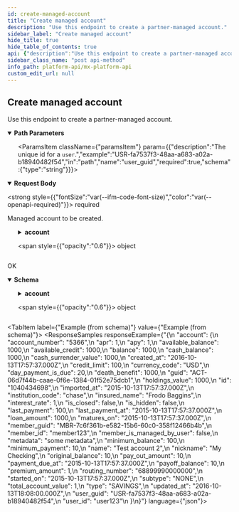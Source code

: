 ```yaml
---
id: create-managed-account
title: "Create managed account"
description: "Use this endpoint to create a partner-managed account."
sidebar_label: "Create managed account"
hide_title: true
hide_table_of_contents: true
api: {"description":"Use this endpoint to create a partner-managed account.","operationId":"createManagedAccount","parameters":[{"description":"The unique id for a `member`.","example":"MBR-7c6f361b-e582-15b6-60c0-358f12466b4b","in":"path","name":"member_guid","required":true,"schema":{"type":"string"}},{"description":"The unique id for a `user`.","example":"USR-fa7537f3-48aa-a683-a02a-b18940482f54","in":"path","name":"user_guid","required":true,"schema":{"type":"string"}}],"requestBody":{"content":{"application/json":{"schema":{"properties":{"account":{"properties":{"account_number":{"example":"5366","type":"string"},"apr":{"example":1,"type":"number"},"apy":{"example":1,"type":"number"},"available_balance":{"example":1000,"type":"number"},"available_credit":{"example":1000,"type":"number"},"balance":{"example":1000,"type":"number"},"cash_surrender_value":{"example":1000,"type":"number"},"credit_limit":{"example":100,"type":"number"},"currency_code":{"example":"USD","type":"string"},"day_payment_is_due":{"example":20,"type":"integer"},"death_benefit":{"example":1000,"type":"integer"},"id":{"example":"1040434698","type":"string"},"interest_rate":{"example":1,"type":"number"},"is_closed":{"example":false,"type":"boolean"},"is_hidden":{"example":false,"type":"boolean"},"last_payment":{"example":100,"type":"number"},"last_payment_at":{"example":"2015-10-13T17:57:37.000Z","type":"string"},"loan_amount":{"example":1000,"type":"number"},"matures_on":{"example":"2015-10-13T17:57:37.000Z","type":"string"},"metadata":{"example":"some metadata","type":"string"},"minimum_balance":{"example":100,"type":"number"},"minimum_payment":{"example":10,"type":"number"},"name":{"example":"Test account 2","type":"string"},"nickname":{"example":"Swiss Account","type":"string"},"original_balance":{"example":10,"type":"number"},"payment_due_at":{"example":"2015-10-13T17:57:37.000Z","type":"string"},"payoff_balance":{"example":10,"type":"number"},"routing_number":{"example":"68899990000000","type":"string"},"started_on":{"example":"2015-10-13T17:57:37.000Z","type":"string"},"subtype":{"example":"NONE","type":"string"},"type":{"example":"SAVINGS","type":"string"}},"required":["balance","name","type"],"type":"object","title":"ManagedAccountCreateRequest"}},"type":"object","title":"ManagedAccountCreateRequestBody"}}},"description":"Managed account to be created.","required":true},"responses":{"202":{"content":{"application/vnd.mx.api.v1+json":{"schema":{"properties":{"account":{"properties":{"account_number":{"example":"5366","nullable":true,"type":"string"},"apr":{"example":1,"nullable":true,"type":"number"},"apy":{"example":1,"nullable":true,"type":"number"},"available_balance":{"example":1000,"nullable":true,"type":"number"},"available_credit":{"example":1000,"nullable":true,"type":"number"},"balance":{"example":1000,"nullable":true,"type":"number"},"cash_balance":{"example":1000,"nullable":true,"type":"number"},"cash_surrender_value":{"example":1000,"nullable":true,"type":"number"},"created_at":{"example":"2016-10-13T17:57:37.000Z","nullable":true,"type":"string"},"credit_limit":{"example":100,"nullable":true,"type":"number"},"currency_code":{"example":"USD","nullable":true,"type":"string"},"day_payment_is_due":{"example":20,"nullable":true,"type":"integer"},"death_benefit":{"example":1000,"nullable":true,"type":"integer"},"guid":{"example":"ACT-06d7f44b-caae-0f6e-1384-01f52e75dcb1","nullable":true,"type":"string"},"holdings_value":{"example":1000,"nullable":true,"type":"number"},"id":{"example":"1040434698","nullable":true,"type":"string"},"imported_at":{"example":"2015-10-13T17:57:37.000Z","nullable":true,"type":"string"},"institution_code":{"example":"chase","nullable":true,"type":"string"},"insured_name":{"example":"Frodo Baggins","nullable":true,"type":"string"},"interest_rate":{"example":1,"nullable":true,"type":"number"},"is_closed":{"example":false,"nullable":true,"type":"boolean"},"is_hidden":{"example":false,"nullable":true,"type":"boolean"},"last_payment":{"example":100,"nullable":true,"type":"number"},"last_payment_at":{"example":"2015-10-13T17:57:37.000Z","nullable":true,"type":"string"},"loan_amount":{"example":1000,"nullable":true,"type":"number"},"matures_on":{"example":"2015-10-13T17:57:37.000Z","nullable":true,"type":"string"},"member_guid":{"example":"MBR-7c6f361b-e582-15b6-60c0-358f12466b4b","nullable":true,"type":"string"},"member_id":{"example":"member123","nullable":true,"type":"string"},"member_is_managed_by_user":{"example":false,"nullable":true,"type":"boolean"},"metadata":{"example":"some metadata","nullable":true,"type":"string"},"minimum_balance":{"example":100,"nullable":true,"type":"number"},"minimum_payment":{"example":10,"nullable":true,"type":"number"},"name":{"example":"Test account 2","nullable":true,"type":"string"},"nickname":{"example":"My Checking","nullable":true,"type":"string"},"original_balance":{"example":10,"nullable":true,"type":"number"},"pay_out_amount":{"example":10,"nullable":true,"type":"number"},"payment_due_at":{"example":"2015-10-13T17:57:37.000Z","nullable":true,"type":"string"},"payoff_balance":{"example":10,"nullable":true,"type":"number"},"premium_amount":{"example":1,"nullable":true,"type":"number"},"routing_number":{"example":"68899990000000","nullable":true,"type":"string"},"started_on":{"example":"2015-10-13T17:57:37.000Z","nullable":true,"type":"string"},"subtype":{"example":"NONE","nullable":true,"type":"string"},"total_account_value":{"example":1,"nullable":true,"type":"number"},"type":{"example":"SAVINGS","nullable":true,"type":"string"},"updated_at":{"example":"2016-10-13T18:08:00.000Z","nullable":true,"type":"string"},"user_guid":{"example":"USR-fa7537f3-48aa-a683-a02a-b18940482f54","nullable":true,"type":"string"},"user_id":{"example":"user123","nullable":true,"type":"string"}},"type":"object","title":"AccountResponse"}},"type":"object","title":"AccountResponseBody"}}},"description":"OK"}},"tags":["users"],"method":"post","path":"/users/{user_guid}/managed_members/{member_guid}/accounts","servers":[{"url":"https://api.mx.com"},{"url":"https://int-api.mx.com"}],"security":[{"basicAuth":[]}],"securitySchemes":{"basicAuth":{"scheme":"basic","type":"http"}},"jsonRequestBodyExample":{"account":{"account_number":"5366","apr":1,"apy":1,"available_balance":1000,"available_credit":1000,"balance":1000,"cash_surrender_value":1000,"credit_limit":100,"currency_code":"USD","day_payment_is_due":20,"death_benefit":1000,"id":"1040434698","interest_rate":1,"is_closed":false,"is_hidden":false,"last_payment":100,"last_payment_at":"2015-10-13T17:57:37.000Z","loan_amount":1000,"matures_on":"2015-10-13T17:57:37.000Z","metadata":"some metadata","minimum_balance":100,"minimum_payment":10,"name":"Test account 2","nickname":"Swiss Account","original_balance":10,"payment_due_at":"2015-10-13T17:57:37.000Z","payoff_balance":10,"routing_number":"68899990000000","started_on":"2015-10-13T17:57:37.000Z","subtype":"NONE","type":"SAVINGS"}},"info":{"contact":{"name":"MX Platform API","url":"https://www.mx.com/products/platform-api"},"description":"The MX Platform API is a powerful, fully-featured API designed to make aggregating and enhancing financial data easy and reliable. It can seamlessly connect your app or website to tens of thousands of financial institutions.","title":"MX Platform API","version":"0.1.0"},"postman":{"name":"Create managed account","description":{"content":"Use this endpoint to create a partner-managed account.","type":"text/plain"},"url":{"path":["users",":user_guid","managed_members",":member_guid","accounts"],"host":["{{baseUrl}}"],"query":[],"variable":[{"disabled":false,"description":{"content":"(Required) The unique id for a `member`.","type":"text/plain"},"type":"any","value":"","key":"member_guid"},{"disabled":false,"description":{"content":"(Required) The unique id for a `user`.","type":"text/plain"},"type":"any","value":"","key":"user_guid"}]},"header":[{"key":"Content-Type","value":"application/json"},{"key":"Accept","value":"application/vnd.mx.api.v1+json"}],"method":"POST","body":{"mode":"raw","raw":"\"\"","options":{"raw":{"language":"json"}}}}}
sidebar_class_name: "post api-method"
info_path: platform-api/mx-platform-api
custom_edit_url: null
---
```



## Create managed account



Use this endpoint to create a partner-managed account.


<details style={{"marginBottom":"1rem"}} data-collapsed={false} open={true}>
<summary style={{}}>
<strong>Path Parameters</strong>
</summary>

<div>
<ul>
<ParamsItem className={"paramsItem"} param={{"description":"The unique id for a `member`.","example":"MBR-7c6f361b-e582-15b6-60c0-358f12466b4b","in":"path","name":"member_guid","required":true,"schema":{"type":"string"}}}></ParamsItem>

<ParamsItem className={"paramsItem"} param={{"description":"The unique id for a `user`.","example":"USR-fa7537f3-48aa-a683-a02a-b18940482f54","in":"path","name":"user_guid","required":true,"schema":{"type":"string"}}}></ParamsItem>
</ul>
</div>
</details>

<MimeTabs>
<TabItem label={"application/json"} value={"application/json-schema"}>
<details style={{}} data-collapsed={false} open={true}>
<summary style={{"textAlign":"left"}}>
<strong>Request Body</strong>

<strong style={{"fontSize":"var(--ifm-code-font-size)","color":"var(--openapi-required)"}}> required</strong>
</summary>

<div style={{"textAlign":"left","marginLeft":"1rem"}}>
<div style={{"marginTop":"1rem","marginBottom":"1rem"}}>

Managed account to be created.

</div>
</div>

<ul style={{"marginLeft":"1rem"}}>
<SchemaItem collapsible={true} className={"schemaItem"}>
<details style={{}}>
<summary style={{}}>
<strong>account</strong>

<span style={{"opacity":"0.6"}}> object</span>
</summary>

<div style={{"marginLeft":"1rem"}}>
<SchemaItem collapsible={false} name={"account_number"} required={false} schemaName={"string"} qualifierMessage={undefined} schema={{"example":"5366","type":"string"}}></SchemaItem>

<SchemaItem collapsible={false} name={"apr"} required={false} schemaName={"number"} qualifierMessage={undefined} schema={{"example":1,"type":"number"}}></SchemaItem>

<SchemaItem collapsible={false} name={"apy"} required={false} schemaName={"number"} qualifierMessage={undefined} schema={{"example":1,"type":"number"}}></SchemaItem>

<SchemaItem collapsible={false} name={"available_balance"} required={false} schemaName={"number"} qualifierMessage={undefined} schema={{"example":1000,"type":"number"}}></SchemaItem>

<SchemaItem collapsible={false} name={"available_credit"} required={false} schemaName={"number"} qualifierMessage={undefined} schema={{"example":1000,"type":"number"}}></SchemaItem>

<SchemaItem collapsible={false} name={"balance"} required={true} schemaName={"number"} qualifierMessage={undefined} schema={{"example":1000,"type":"number"}}></SchemaItem>

<SchemaItem collapsible={false} name={"cash_surrender_value"} required={false} schemaName={"number"} qualifierMessage={undefined} schema={{"example":1000,"type":"number"}}></SchemaItem>

<SchemaItem collapsible={false} name={"credit_limit"} required={false} schemaName={"number"} qualifierMessage={undefined} schema={{"example":100,"type":"number"}}></SchemaItem>

<SchemaItem collapsible={false} name={"currency_code"} required={false} schemaName={"string"} qualifierMessage={undefined} schema={{"example":"USD","type":"string"}}></SchemaItem>

<SchemaItem collapsible={false} name={"day_payment_is_due"} required={false} schemaName={"integer"} qualifierMessage={undefined} schema={{"example":20,"type":"integer"}}></SchemaItem>

<SchemaItem collapsible={false} name={"death_benefit"} required={false} schemaName={"integer"} qualifierMessage={undefined} schema={{"example":1000,"type":"integer"}}></SchemaItem>

<SchemaItem collapsible={false} name={"id"} required={false} schemaName={"string"} qualifierMessage={undefined} schema={{"example":"1040434698","type":"string"}}></SchemaItem>

<SchemaItem collapsible={false} name={"interest_rate"} required={false} schemaName={"number"} qualifierMessage={undefined} schema={{"example":1,"type":"number"}}></SchemaItem>

<SchemaItem collapsible={false} name={"is_closed"} required={false} schemaName={"boolean"} qualifierMessage={undefined} schema={{"example":false,"type":"boolean"}}></SchemaItem>

<SchemaItem collapsible={false} name={"is_hidden"} required={false} schemaName={"boolean"} qualifierMessage={undefined} schema={{"example":false,"type":"boolean"}}></SchemaItem>

<SchemaItem collapsible={false} name={"last_payment"} required={false} schemaName={"number"} qualifierMessage={undefined} schema={{"example":100,"type":"number"}}></SchemaItem>

<SchemaItem collapsible={false} name={"last_payment_at"} required={false} schemaName={"string"} qualifierMessage={undefined} schema={{"example":"2015-10-13T17:57:37.000Z","type":"string"}}></SchemaItem>

<SchemaItem collapsible={false} name={"loan_amount"} required={false} schemaName={"number"} qualifierMessage={undefined} schema={{"example":1000,"type":"number"}}></SchemaItem>

<SchemaItem collapsible={false} name={"matures_on"} required={false} schemaName={"string"} qualifierMessage={undefined} schema={{"example":"2015-10-13T17:57:37.000Z","type":"string"}}></SchemaItem>

<SchemaItem collapsible={false} name={"metadata"} required={false} schemaName={"string"} qualifierMessage={undefined} schema={{"example":"some metadata","type":"string"}}></SchemaItem>

<SchemaItem collapsible={false} name={"minimum_balance"} required={false} schemaName={"number"} qualifierMessage={undefined} schema={{"example":100,"type":"number"}}></SchemaItem>

<SchemaItem collapsible={false} name={"minimum_payment"} required={false} schemaName={"number"} qualifierMessage={undefined} schema={{"example":10,"type":"number"}}></SchemaItem>

<SchemaItem collapsible={false} name={"name"} required={true} schemaName={"string"} qualifierMessage={undefined} schema={{"example":"Test account 2","type":"string"}}></SchemaItem>

<SchemaItem collapsible={false} name={"nickname"} required={false} schemaName={"string"} qualifierMessage={undefined} schema={{"example":"Swiss Account","type":"string"}}></SchemaItem>

<SchemaItem collapsible={false} name={"original_balance"} required={false} schemaName={"number"} qualifierMessage={undefined} schema={{"example":10,"type":"number"}}></SchemaItem>

<SchemaItem collapsible={false} name={"payment_due_at"} required={false} schemaName={"string"} qualifierMessage={undefined} schema={{"example":"2015-10-13T17:57:37.000Z","type":"string"}}></SchemaItem>

<SchemaItem collapsible={false} name={"payoff_balance"} required={false} schemaName={"number"} qualifierMessage={undefined} schema={{"example":10,"type":"number"}}></SchemaItem>

<SchemaItem collapsible={false} name={"routing_number"} required={false} schemaName={"string"} qualifierMessage={undefined} schema={{"example":"68899990000000","type":"string"}}></SchemaItem>

<SchemaItem collapsible={false} name={"started_on"} required={false} schemaName={"string"} qualifierMessage={undefined} schema={{"example":"2015-10-13T17:57:37.000Z","type":"string"}}></SchemaItem>

<SchemaItem collapsible={false} name={"subtype"} required={false} schemaName={"string"} qualifierMessage={undefined} schema={{"example":"NONE","type":"string"}}></SchemaItem>

<SchemaItem collapsible={false} name={"type"} required={true} schemaName={"string"} qualifierMessage={undefined} schema={{"example":"SAVINGS","type":"string"}}></SchemaItem>
</div>
</details>
</SchemaItem>
</ul>
</details>
</TabItem>
</MimeTabs>

<div>
<ApiTabs>
<TabItem label={"202"} value={"202"}>
<div>

OK

</div>

<div>
<MimeTabs schemaType={"response"}>
<TabItem label={"application/vnd.mx.api.v1+json"} value={"application/vnd.mx.api.v1+json"}>
<SchemaTabs>
<TabItem label={"Schema"} value={"Schema"}>
<details style={{}} data-collapsed={false} open={true}>
<summary style={{"textAlign":"left"}}>
<strong>Schema</strong>
</summary>

<div style={{"textAlign":"left","marginLeft":"1rem"}}></div>

<ul style={{"marginLeft":"1rem"}}>
<SchemaItem collapsible={true} className={"schemaItem"}>
<details style={{}}>
<summary style={{}}>
<strong>account</strong>

<span style={{"opacity":"0.6"}}> object</span>
</summary>

<div style={{"marginLeft":"1rem"}}>
<SchemaItem collapsible={false} name={"account_number"} required={false} schemaName={"string"} qualifierMessage={undefined} schema={{"example":"5366","nullable":true,"type":"string"}}></SchemaItem>

<SchemaItem collapsible={false} name={"apr"} required={false} schemaName={"number"} qualifierMessage={undefined} schema={{"example":1,"nullable":true,"type":"number"}}></SchemaItem>

<SchemaItem collapsible={false} name={"apy"} required={false} schemaName={"number"} qualifierMessage={undefined} schema={{"example":1,"nullable":true,"type":"number"}}></SchemaItem>

<SchemaItem collapsible={false} name={"available_balance"} required={false} schemaName={"number"} qualifierMessage={undefined} schema={{"example":1000,"nullable":true,"type":"number"}}></SchemaItem>

<SchemaItem collapsible={false} name={"available_credit"} required={false} schemaName={"number"} qualifierMessage={undefined} schema={{"example":1000,"nullable":true,"type":"number"}}></SchemaItem>

<SchemaItem collapsible={false} name={"balance"} required={false} schemaName={"number"} qualifierMessage={undefined} schema={{"example":1000,"nullable":true,"type":"number"}}></SchemaItem>

<SchemaItem collapsible={false} name={"cash_balance"} required={false} schemaName={"number"} qualifierMessage={undefined} schema={{"example":1000,"nullable":true,"type":"number"}}></SchemaItem>

<SchemaItem collapsible={false} name={"cash_surrender_value"} required={false} schemaName={"number"} qualifierMessage={undefined} schema={{"example":1000,"nullable":true,"type":"number"}}></SchemaItem>

<SchemaItem collapsible={false} name={"created_at"} required={false} schemaName={"string"} qualifierMessage={undefined} schema={{"example":"2016-10-13T17:57:37.000Z","nullable":true,"type":"string"}}></SchemaItem>

<SchemaItem collapsible={false} name={"credit_limit"} required={false} schemaName={"number"} qualifierMessage={undefined} schema={{"example":100,"nullable":true,"type":"number"}}></SchemaItem>

<SchemaItem collapsible={false} name={"currency_code"} required={false} schemaName={"string"} qualifierMessage={undefined} schema={{"example":"USD","nullable":true,"type":"string"}}></SchemaItem>

<SchemaItem collapsible={false} name={"day_payment_is_due"} required={false} schemaName={"integer"} qualifierMessage={undefined} schema={{"example":20,"nullable":true,"type":"integer"}}></SchemaItem>

<SchemaItem collapsible={false} name={"death_benefit"} required={false} schemaName={"integer"} qualifierMessage={undefined} schema={{"example":1000,"nullable":true,"type":"integer"}}></SchemaItem>

<SchemaItem collapsible={false} name={"guid"} required={false} schemaName={"string"} qualifierMessage={undefined} schema={{"example":"ACT-06d7f44b-caae-0f6e-1384-01f52e75dcb1","nullable":true,"type":"string"}}></SchemaItem>

<SchemaItem collapsible={false} name={"holdings_value"} required={false} schemaName={"number"} qualifierMessage={undefined} schema={{"example":1000,"nullable":true,"type":"number"}}></SchemaItem>

<SchemaItem collapsible={false} name={"id"} required={false} schemaName={"string"} qualifierMessage={undefined} schema={{"example":"1040434698","nullable":true,"type":"string"}}></SchemaItem>

<SchemaItem collapsible={false} name={"imported_at"} required={false} schemaName={"string"} qualifierMessage={undefined} schema={{"example":"2015-10-13T17:57:37.000Z","nullable":true,"type":"string"}}></SchemaItem>

<SchemaItem collapsible={false} name={"institution_code"} required={false} schemaName={"string"} qualifierMessage={undefined} schema={{"example":"chase","nullable":true,"type":"string"}}></SchemaItem>

<SchemaItem collapsible={false} name={"insured_name"} required={false} schemaName={"string"} qualifierMessage={undefined} schema={{"example":"Frodo Baggins","nullable":true,"type":"string"}}></SchemaItem>

<SchemaItem collapsible={false} name={"interest_rate"} required={false} schemaName={"number"} qualifierMessage={undefined} schema={{"example":1,"nullable":true,"type":"number"}}></SchemaItem>

<SchemaItem collapsible={false} name={"is_closed"} required={false} schemaName={"boolean"} qualifierMessage={undefined} schema={{"example":false,"nullable":true,"type":"boolean"}}></SchemaItem>

<SchemaItem collapsible={false} name={"is_hidden"} required={false} schemaName={"boolean"} qualifierMessage={undefined} schema={{"example":false,"nullable":true,"type":"boolean"}}></SchemaItem>

<SchemaItem collapsible={false} name={"last_payment"} required={false} schemaName={"number"} qualifierMessage={undefined} schema={{"example":100,"nullable":true,"type":"number"}}></SchemaItem>

<SchemaItem collapsible={false} name={"last_payment_at"} required={false} schemaName={"string"} qualifierMessage={undefined} schema={{"example":"2015-10-13T17:57:37.000Z","nullable":true,"type":"string"}}></SchemaItem>

<SchemaItem collapsible={false} name={"loan_amount"} required={false} schemaName={"number"} qualifierMessage={undefined} schema={{"example":1000,"nullable":true,"type":"number"}}></SchemaItem>

<SchemaItem collapsible={false} name={"matures_on"} required={false} schemaName={"string"} qualifierMessage={undefined} schema={{"example":"2015-10-13T17:57:37.000Z","nullable":true,"type":"string"}}></SchemaItem>

<SchemaItem collapsible={false} name={"member_guid"} required={false} schemaName={"string"} qualifierMessage={undefined} schema={{"example":"MBR-7c6f361b-e582-15b6-60c0-358f12466b4b","nullable":true,"type":"string"}}></SchemaItem>

<SchemaItem collapsible={false} name={"member_id"} required={false} schemaName={"string"} qualifierMessage={undefined} schema={{"example":"member123","nullable":true,"type":"string"}}></SchemaItem>

<SchemaItem collapsible={false} name={"member_is_managed_by_user"} required={false} schemaName={"boolean"} qualifierMessage={undefined} schema={{"example":false,"nullable":true,"type":"boolean"}}></SchemaItem>

<SchemaItem collapsible={false} name={"metadata"} required={false} schemaName={"string"} qualifierMessage={undefined} schema={{"example":"some metadata","nullable":true,"type":"string"}}></SchemaItem>

<SchemaItem collapsible={false} name={"minimum_balance"} required={false} schemaName={"number"} qualifierMessage={undefined} schema={{"example":100,"nullable":true,"type":"number"}}></SchemaItem>

<SchemaItem collapsible={false} name={"minimum_payment"} required={false} schemaName={"number"} qualifierMessage={undefined} schema={{"example":10,"nullable":true,"type":"number"}}></SchemaItem>

<SchemaItem collapsible={false} name={"name"} required={false} schemaName={"string"} qualifierMessage={undefined} schema={{"example":"Test account 2","nullable":true,"type":"string"}}></SchemaItem>

<SchemaItem collapsible={false} name={"nickname"} required={false} schemaName={"string"} qualifierMessage={undefined} schema={{"example":"My Checking","nullable":true,"type":"string"}}></SchemaItem>

<SchemaItem collapsible={false} name={"original_balance"} required={false} schemaName={"number"} qualifierMessage={undefined} schema={{"example":10,"nullable":true,"type":"number"}}></SchemaItem>

<SchemaItem collapsible={false} name={"pay_out_amount"} required={false} schemaName={"number"} qualifierMessage={undefined} schema={{"example":10,"nullable":true,"type":"number"}}></SchemaItem>

<SchemaItem collapsible={false} name={"payment_due_at"} required={false} schemaName={"string"} qualifierMessage={undefined} schema={{"example":"2015-10-13T17:57:37.000Z","nullable":true,"type":"string"}}></SchemaItem>

<SchemaItem collapsible={false} name={"payoff_balance"} required={false} schemaName={"number"} qualifierMessage={undefined} schema={{"example":10,"nullable":true,"type":"number"}}></SchemaItem>

<SchemaItem collapsible={false} name={"premium_amount"} required={false} schemaName={"number"} qualifierMessage={undefined} schema={{"example":1,"nullable":true,"type":"number"}}></SchemaItem>

<SchemaItem collapsible={false} name={"routing_number"} required={false} schemaName={"string"} qualifierMessage={undefined} schema={{"example":"68899990000000","nullable":true,"type":"string"}}></SchemaItem>

<SchemaItem collapsible={false} name={"started_on"} required={false} schemaName={"string"} qualifierMessage={undefined} schema={{"example":"2015-10-13T17:57:37.000Z","nullable":true,"type":"string"}}></SchemaItem>

<SchemaItem collapsible={false} name={"subtype"} required={false} schemaName={"string"} qualifierMessage={undefined} schema={{"example":"NONE","nullable":true,"type":"string"}}></SchemaItem>

<SchemaItem collapsible={false} name={"total_account_value"} required={false} schemaName={"number"} qualifierMessage={undefined} schema={{"example":1,"nullable":true,"type":"number"}}></SchemaItem>

<SchemaItem collapsible={false} name={"type"} required={false} schemaName={"string"} qualifierMessage={undefined} schema={{"example":"SAVINGS","nullable":true,"type":"string"}}></SchemaItem>

<SchemaItem collapsible={false} name={"updated_at"} required={false} schemaName={"string"} qualifierMessage={undefined} schema={{"example":"2016-10-13T18:08:00.000Z","nullable":true,"type":"string"}}></SchemaItem>

<SchemaItem collapsible={false} name={"user_guid"} required={false} schemaName={"string"} qualifierMessage={undefined} schema={{"example":"USR-fa7537f3-48aa-a683-a02a-b18940482f54","nullable":true,"type":"string"}}></SchemaItem>

<SchemaItem collapsible={false} name={"user_id"} required={false} schemaName={"string"} qualifierMessage={undefined} schema={{"example":"user123","nullable":true,"type":"string"}}></SchemaItem>
</div>
</details>
</SchemaItem>
</ul>
</details>
</TabItem>

<TabItem label={"Example (from schema)"} value={"Example (from schema)"}>
<ResponseSamples responseExample={"{\n  \"account\": {\n    \"account_number\": \"5366\",\n    \"apr\": 1,\n    \"apy\": 1,\n    \"available_balance\": 1000,\n    \"available_credit\": 1000,\n    \"balance\": 1000,\n    \"cash_balance\": 1000,\n    \"cash_surrender_value\": 1000,\n    \"created_at\": \"2016-10-13T17:57:37.000Z\",\n    \"credit_limit\": 100,\n    \"currency_code\": \"USD\",\n    \"day_payment_is_due\": 20,\n    \"death_benefit\": 1000,\n    \"guid\": \"ACT-06d7f44b-caae-0f6e-1384-01f52e75dcb1\",\n    \"holdings_value\": 1000,\n    \"id\": \"1040434698\",\n    \"imported_at\": \"2015-10-13T17:57:37.000Z\",\n    \"institution_code\": \"chase\",\n    \"insured_name\": \"Frodo Baggins\",\n    \"interest_rate\": 1,\n    \"is_closed\": false,\n    \"is_hidden\": false,\n    \"last_payment\": 100,\n    \"last_payment_at\": \"2015-10-13T17:57:37.000Z\",\n    \"loan_amount\": 1000,\n    \"matures_on\": \"2015-10-13T17:57:37.000Z\",\n    \"member_guid\": \"MBR-7c6f361b-e582-15b6-60c0-358f12466b4b\",\n    \"member_id\": \"member123\",\n    \"member_is_managed_by_user\": false,\n    \"metadata\": \"some metadata\",\n    \"minimum_balance\": 100,\n    \"minimum_payment\": 10,\n    \"name\": \"Test account 2\",\n    \"nickname\": \"My Checking\",\n    \"original_balance\": 10,\n    \"pay_out_amount\": 10,\n    \"payment_due_at\": \"2015-10-13T17:57:37.000Z\",\n    \"payoff_balance\": 10,\n    \"premium_amount\": 1,\n    \"routing_number\": \"68899990000000\",\n    \"started_on\": \"2015-10-13T17:57:37.000Z\",\n    \"subtype\": \"NONE\",\n    \"total_account_value\": 1,\n    \"type\": \"SAVINGS\",\n    \"updated_at\": \"2016-10-13T18:08:00.000Z\",\n    \"user_guid\": \"USR-fa7537f3-48aa-a683-a02a-b18940482f54\",\n    \"user_id\": \"user123\"\n  }\n}"} language={"json"}></ResponseSamples>
</TabItem>
</SchemaTabs>
</TabItem>
</MimeTabs>
</div>
</TabItem>
</ApiTabs>
</div>

      